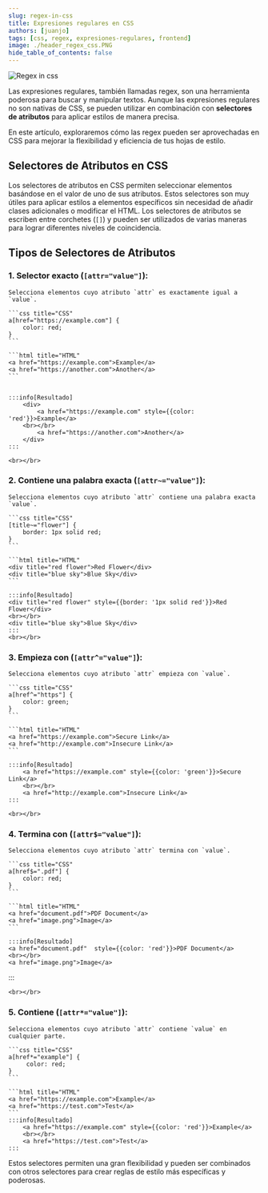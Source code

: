 ```yaml
---
slug: regex-in-css
title: Expresiones regulares en CSS
authors: [juanjo]
tags: [css, regex, expresiones-regulares, frontend]
image: ./header_regex_css.PNG
hide_table_of_contents: false
---
```


![Regex in css](./header_regex_css.PNG)

Las expresiones regulares, también llamadas regex, son una herramienta poderosa para buscar y manipular textos. Aunque las expresiones regulares no son nativas de CSS, se pueden utilizar en combinación con **selectores de atributos** para aplicar estilos de manera precisa.

<!-- truncate -->

En este artículo, exploraremos cómo las regex pueden ser aprovechadas en CSS para mejorar la flexibilidad y eficiencia de tus hojas de estilo.

## Selectores de Atributos en CSS

Los selectores de atributos en CSS permiten seleccionar elementos basándose en el valor de uno de sus atributos. Estos selectores son muy útiles para aplicar estilos a elementos específicos sin necesidad de añadir clases adicionales o modificar el HTML. Los selectores de atributos se escriben entre corchetes (`[]`) y pueden ser utilizados de varias maneras para lograr diferentes niveles de coincidencia.

## Tipos de Selectores de Atributos

### 1. **Selector exacto (`[attr="value"]`)**:

    Selecciona elementos cuyo atributo `attr` es exactamente igual a `value`.

    ```css title="CSS"
    a[href="https://example.com"] {
        color: red;
    }
    ```

    ```html title="HTML"
    <a href="https://example.com">Example</a>
    <a href="https://another.com">Another</a>
    ```


    :::info[Resultado]
        <div>
            <a href="https://example.com" style={{color: 'red'}}>Example</a>
        <br></br>
            <a href="https://another.com">Another</a>
        </div>
    :::

    <br></br>

### 2. **Contiene una palabra exacta (`[attr~="value"]`)**:

    Selecciona elementos cuyo atributo `attr` contiene una palabra exacta `value`.

    ```css title="CSS"
    [title~="flower"] {
        border: 1px solid red;
    }
    ```

    ```html title="HTML"
    <div title="red flower">Red Flower</div>
    <div title="blue sky">Blue Sky</div>
    ```

    :::info[Resultado]
    <div title="red flower" style={{border: '1px solid red'}}>Red Flower</div>
    <br></br>
    <div title="blue sky">Blue Sky</div>
    :::
    <br></br>

### 3. **Empieza con (`[attr^="value"]`)**:

    Selecciona elementos cuyo atributo `attr` empieza con `value`.

    ```css title="CSS"
    a[href^="https"] {
        color: green;
    }
    ```

    ```html title="HTML"
    <a href="https://example.com">Secure Link</a>
    <a href="http://example.com">Insecure Link</a>
    ```

    :::info[Resultado]
        <a href="https://example.com" style={{color: 'green'}}>Secure Link</a>
        <br></br>
        <a href="http://example.com">Insecure Link</a>
    :::

    <br></br>

### 4. **Termina con (`[attr$="value"]`)**:

    Selecciona elementos cuyo atributo `attr` termina con `value`.

    ```css title="CSS"
    a[href$=".pdf"] {
        color: red;
    }
    ```

    ```html title="HTML"
    <a href="document.pdf">PDF Document</a>
    <a href="image.png">Image</a>
    ```

    :::info[Resultado]
    <a href="document.pdf"  style={{color: 'red'}}>PDF Document</a>
    <br></br>
    <a href="image.png">Image</a>

:::

    <br></br>

### 5. **Contiene (`[attr*="value"]`)**:

    Selecciona elementos cuyo atributo `attr` contiene `value` en cualquier parte.

    ```css title="CSS"
    a[href*="example"] {
         color: red;
    }
    ```

    ```html title="HTML"
    <a href="https://example.com">Example</a>
    <a href="https://test.com">Test</a>
    ```
    :::info[Resultado]
        <a href="https://example.com" style={{color: 'red'}}>Example</a>
        <br></br>
        <a href="https://test.com">Test</a>
    :::

Estos selectores permiten una gran flexibilidad y pueden ser combinados con otros selectores para crear reglas de estilo más específicas y poderosas.

<ShareButtons></ShareButtons>
